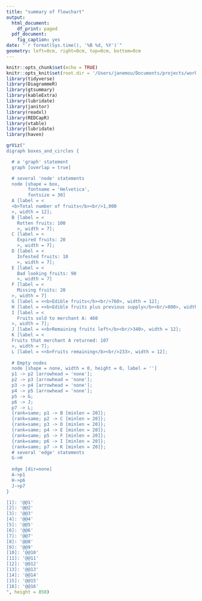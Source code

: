 ```yaml
---
title: "summary of flowchart"
output:
  html_document:
    df_print: paged
  pdf_document:
    fig_caption: yes
date: "`r format(Sys.time(), '%B %d, %Y')`"
geometry: left=0cm, right=0cm, top=0cm, bottom=0cm
---
```


```r
knitr::opts_chunk$set(echo = TRUE)
knitr::opts_knit$set(root.dir = '/Users/janemou/Documents/projects/work/flowchart')
library(tidyverse)
library(DiagrammeR)
library(gtsummary)
library(kableExtra)
library(lubridate)
library(janitor)
library(readxl)
library(REDCapR)
library(vtable)
library(lubridate)
library(haven)

```
\vspace{-5truemm}

```r
grViz("
digraph boxes_and_circles {

  # a 'graph' statement
  graph [overlap = true]

  # several 'node' statements
  node [shape = box,
        fontname = 'Helvetica', 
        fontsize = 30]
  A [label = <
  <b>Total number of fruits</b><br/>1,000
  >, width = 12];
  B [label = <
    Rotten fruits: 100
    >, width = 7];
  C [label = <
    Expired fruits: 20
    >, width = 7];
  D [label = <
    Infested fruits: 10
    >, width = 7];
  E [label = <
    Bad looking fruits: 90
    >, width = 7] 
  F [label = <
    Missing fruits: 20
  >, width = 7]
  G [label = <<b>Edible fruits</b><br/>760>, width = 12];
  H [label = <<b>Edible fruits plus previous supply</b><br/>800>, width = 12];
  I [label = <
    Fruits sold to merchant A: 460 
  >, width = 7];
  J [label = <<b>Remaining fruits left</b><br/>340>, width = 12];
  K [label = <
  Fruits that merchant A returned: 107
  >, width = 7];
  L [label = <<b>Fruits remaining</b><br/>233>, width = 12];
  
  # Empty nodes
  node [shape = none, width = 0, height = 0, label = '']
  p1 -> p2 [arrowhead = 'none'];
  p2 -> p3 [arrowhead = 'none'];
  p3 -> p4 [arrowhead = 'none'];
  p4 -> p5 [arrowhead = 'none'];
  p5 -> G;
  p6 -> J;
  p7 -> L;
  {rank=same; p1 -> B [minlen = 20]};
  {rank=same; p2 -> C [minlen = 20]};
  {rank=same; p3 -> D [minlen = 20]};
  {rank=same; p4 -> E [minlen = 20]};
  {rank=same; p5 -> F [minlen = 20]};
  {rank=same; p6 -> I [minlen = 20]};
  {rank=same; p7 -> K [minlen = 20]};
  # several 'edge' statements
  G->H
  
  edge [dir=none]
  A->p1
  H->p6
  J->p7
}

[1]: '@@1'
[2]: '@@2'
[3]: '@@3'
[4]: '@@4'
[5]: '@@5'
[6]: '@@6'
[7]: '@@7'
[8]: '@@8'
[9]: '@@9'
[10]: '@@10'
[11]: '@@11'
[12]: '@@12'
[13]: '@@13'
[14]: '@@14'
[15]: '@@15'
[16]: '@@16'
", height = 850)

```

